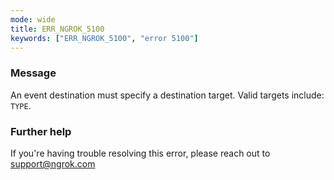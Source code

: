 ```yaml
---
mode: wide
title: ERR_NGROK_5100
keywords: ["ERR_NGROK_5100", "error 5100"]
---
```



### Message

An event destination must specify a destination target. Valid targets include: `TYPE`.

<ErrorDetails />

### Further help

If you're having trouble resolving this error, please reach out to [support@ngrok.com](mailto:support@ngrok.com?subject=Help%20with%20ERR_NGROK_5100)
